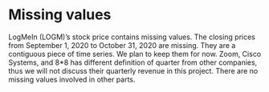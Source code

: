 # Missing values
LogMeIn (LOGM)'s stock price contains missing values. The closing prices from September 1, 2020 to October 31, 2020 are missing. They are a contiguous piece of time series. We plan to keep them for now.
\n  Zoom, Cisco Systems, and 8*8 has different definition of quarter from other companies, thus we will not discuss their quarterly revenue in this project. 
\n There are no missing values involved in other parts. 
